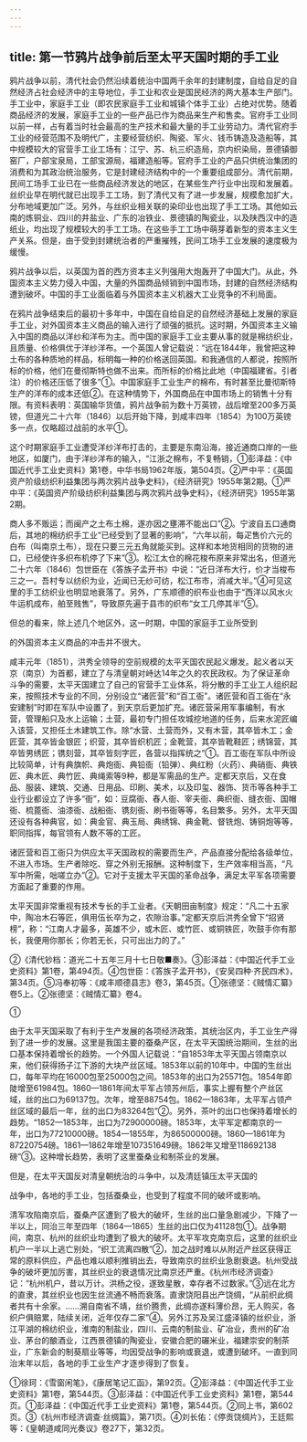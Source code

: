 ```yaml
---
---
---
```

title: 第一节鸦片战争前后至太平天国时期的手工业
---



鸦片战争以前，清代社会仍然沿续着统治中国两千余年的封建制度，自给自足的自然经济占社会经济中的主导地位，手工业和农业是国民经济的两大基本生产部门。手工业中，家庭手工业（即农民家庭手工业和城镇个体手工业）占绝对优势。随着商品经济的发展，家庭手工业的一些产品已作为商品来生产和售卖。官府手工业同以前一样，占有着当时社会最高的生产技术和最大量的手工业劳动力。清代官府手工业的经营范围不及明代广，主要经营纺织、陶瓷、军火、钱币铸造及造船等，其中规模较大的官营手工业工场有：江宁、苏、杭三织造局，京内织染局，景德镇御窑厂，户部宝泉局，工部宝源局，福建造船等。官府手工业的产品只供统治集团的消费和为其政治统治服务，它是封建经济结构中的一个重要组成部分。清代前期，民间工场手工业已在一些商品经济发达的地区，在某些生产行业中出现和发展着。丝织业早在明代就已出现手工工场，到了清代又有了进一步发展，规模愈加扩大，分布地域更加广泛。另外，与丝织业相关联的染印业也出现了手工工场。其他如云南的炼铜业、四川的井盐业、广东的冶铁业、景德镇的陶瓷业，以及陕西汉中的造纸业，均出现了规模较大的手工工场。在这些手工工场中萌芽着新型的资本主义生产关系。但是，由于受到封建统治者的严重摧残，民间工场手工业发展的速度极为缓慢。

鸦片战争以后，以英国为首的西方资本主义列强用大炮轰开了中国大门。从此，外国资本主义势力侵入中国，大量的外国商品倾销到中国市场，封建的自然经济结构遭到破坏。中国的手工业面临着与外国资本主义机器大工业竞争的不利局面。

在鸦片战争结束后的最初十多年中，中国在自给自足的自然经济基础上发展的家庭手工业，对外国资本主义商品的输入进行了顽强的抵抗。这时期，外国资本主义输入中国的商品以洋纱和洋布为主。而中国的家庭手工业主要从事的就是棉纺织业，且质量、价格俱优于洋纱洋布。一个英国人曾记载说：“远在1844年，我曾把这种土布的各种质地的样品，标明每一种的价格送回英国。和我通信的人都说，按照所标的价格，他们在曼彻斯特也做不出来。而所标的价格比此地（中国福建省。引者注）的价格还压低了很多”①。中国家庭手工业生产的棉布，有时甚至比曼彻斯特生产的洋布的成本还低②。在这种情势下，外国商品在中国市场上的销售十分有限。有资料表明：英国输华货值，鸦片战争前为数十万英镑，战后增至200多万英镑，但道光二十六年（1846）以后开始下降，到咸丰四年（1854）为100万英镑多一点，仅略超过战前的水平①。

这个时期家庭手工业遭受洋纱洋布打击的，主要是东南沿海，接近通商口岸的一些地区，如厦门，由于洋纱洋布的输入，“江浙之棉布，不复畅销，①彭泽益：《中国近代手工业史资料》第1卷，中华书局1962年版，第504页。②严中平：《英国资产阶级纺织利益集团与两次鸦片战争史料》，《经济研究》1955年第2期。①严中平：《英国资产阶级纺织利益集团与两次鸦片战争史料》，《经济研究》1955年第2期。

商人多不贩运；而闽产之土布土棉，遂亦因之壅滞不能出口”②。宁波自五口通商后，其地的棉纺织手工业“已经受到了显著的影响”，“六年以前，每疋售价六元的白布（叫南京土布），现在只要三元五角就能买到。这样和本地货相同的货物的进口，已经使许多织布机停了下来”③。松江太仓的棉花梭布原来非常出名，但道光二十六年（1846）包世臣在《答族子孟开书》中说：“近日洋布大行，价才当梭布三之一。吾村专以纺织为业，近闻已无纱可纺，松江布市，消减大半。”④可见这里的手工纺织业也明显地衰落了。另外，广东顺德的织布业也由于“西洋以风水火牛运机成布，舶至贱售”，导致原先遍于县市的织布“女工几停其半”⑤。

但总的看来，除上述几个地区外，这一时期，中国的家庭手工业所受到

的外国资本主义商品的冲击并不很大。

咸丰元年（1851），洪秀全领导的空前规模的太平天国农民起义爆发。起义者以天京（南京）为首都，建立了与清皇朝对峙达14年之久的农民政权。为了保证革命斗争的需要，太平天国建立了自己的官营手工业体系，将分散的手工业工人组织起来，按照技术专业的不同，分别设立“诸匠营”和“百工衙”。诸匠营和百工衙在“永安建制”时即在军队中设置了，到天京后更加扩充。诸匠营采用军事编制，有水营，管理船只及水上运输；土营，最初专门担任攻城挖地道的任务，后来水泥匠编入该营，又担任土木建筑工作。除“水营、土营而外，又有木营，其卒皆木工；金匠营，其卒皆金银匠；织营，其卒皆织机匠；金靴营，其卒皆靴鞋匠；绣锦营，其卒皆男绣匠；镌刻营，其卒皆刻字匠，各营以指挥统之”①。百工衙在军队中所设比较简单，计有典旗帜、典炮衙、典铅衙（铅弹）、典红粉（火药）、典硝衙、典铁匠、典木匠、典竹匠、典绳索等9种，都是军需品的生产。定都天京后，又在食品、服装、建筑、交通、日用品、印刷、美术，以及印玺、器饰、货币等各种手工业行业都设立了许多“衙”，如：豆腐衙、舂人衙、宰夫衙、典织衙、缝衣衙、国帽衙、梳蓖衙、油漆衙、战船衙、镌刻衙、刷书衙等等，名目繁多。另外，太平天国还设有各种典官，如：典金官、典玉局、典绣锦、典金靴、督铣炮、铸铜炮等等，职同指挥，每官领有人数不等的工匠。

诸匠营和百工衙只为供应太平天国政权的需要而生产，产品直接分配给各级单位，不进入市场。生产者除吃、穿之外别无报酬。这种制度下，生产效率相当高，“凡军中所需，咄嗟立办”②。它对于支援太平天国的革命战争，满足太平军各项需要方面起了重要的作用。

太平天国非常重视有技术专长的手工业者。《天朝田亩制度》规定：“凡二十五家中，陶冶木石等匠，俱用伍长卒为之，农隙治事。”定都天京后洪秀全曾下“招贤榜”，称：“江南人才最多，英雄不少，或木匠、或竹匠、或铜铁匠，吹鼓手你有那长，我便用你那长；你若无长，只可出出力的了。”

②《清代钞档：道光二十五年三月十七日敬■奏》。③彭泽益：《中国近代手工业史资料》第1卷，第494页。④包世臣：《答族子孟开书》，《安吴四种·齐民四术》，第34页。⑤冯奉初等：《咸丰顺德县志》卷3，第45页。①张德坚：《贼情汇纂》卷5上。②张德坚：《贼情汇纂》卷4。

①

由于太平天国采取了有利于生产发展的各项经济政策，其统治区内，手工业生产得到了进一步的发展。这里是我国主要的蚕桑产区，在太平天国统治期间，生丝的出口基本保持着增长的趋势。一个外国人记载说：“自1853年太平天国占领南京以来，他们获得扬子江下游的大块产丝区域。1853年以前的10年中，中国的生丝出口，每年平均在16000包至25000包之间。1853年的出口为25571包。1854年即陡增至61984包。1860—1861年间太平军占领苏州后，事实上握有整个产丝区域，丝的出口为69137包。次年，增至88754包。1862—1863年，太平军占领产丝区域的最后一年，丝的出口为83264包”②。另外，茶叶的出口也保持着增长的趋势。“1852—1853年，出口为72900000磅。1853年，太平军定都南京的一年，出口为77210000磅。1854—1855年，为86500000磅。1860—1861年为87220754磅。1861—1862年增至107351649磅。1862年又增至118692138磅”③。这种增长趋势，表明了这里蚕桑业和制茶业的发展。

但是，在太平天国反对清皇朝统治的斗争中，以及清廷镇压太平天国的

战争中，各地的手工业，包括蚕桑业，也受到了程度不同的破坏或影响。

清军攻陷南京后，蚕桑产区遭到了极大的破坏，生丝的出口量急剧减少，下降了一半以上，同治三年至四年（1864—1865）生丝的出口仅为41128包①。战争期间，南京、杭州的丝织业均遭到了极大的破坏。太平军攻克南京后，这里的丝织业机户一半以上逃亡别处，“织工流离四散”②，加之战时难以从附近产丝区获得正常的原料供应，产品也难以顺利推销出去，导致南京的丝织业急剧衰退。杭州受战争的破坏更加厉害，其丝织业的衰退情况比南京还严重。《杭州市经济调查》记：“杭州机户，昔以万计。洪杨之役，遂致星散，幸存者不过数家。”③远在北方的直隶，其丝织业也因生丝流通不畅而衰落。直隶饶阳县出产饶绸，“从前织此绸者共有十余家。……溯自南省不靖，丝价腾贵，此绸亦遂料薄价昂，无人购买，各织户俱赔累，陆续关闭，近年仅存二家”④。另外江苏及吴江盛泽镇的丝织业，浙江平湖的棉纺织业，淮南的制盐业，四川、云南的制盐业、矿冶业，贵州的矿冶业、茅台的酿酒业，江西景德镇的陶瓷业，安徽合肥的碾米业，福建崇安的制茶业，广东新会的制葵扇业等等，均因受战争的影响或衰退，或遭到破坏。一直到同治末年以后，各地的手工业生产才逐步得到了恢复。

①徐珂：《雪窗闲笔》，《康居笔记汇函》，第92页。②彭泽益：《中国近代手工业史资料》第1卷，第544页。③彭泽益：《中国近代手工业史资料》第1卷，第544页。①彭泽益：《中国近代手工业史资料》第1卷，第544页。②同上书，第602页。③《杭州市经济调查·丝绸篇》，第71页。④刘长佑：《停贡饶绸片》，王廷熙等：《皇朝道咸同光奏议》卷27下，第32页。